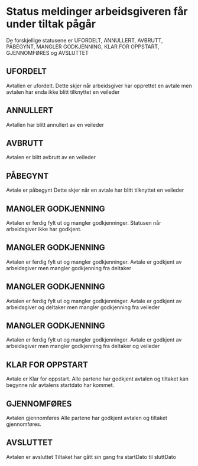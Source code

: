 

<Meta title="Avtale Status Meldinger/Arbeidsgiver" />

# Status meldinger arbeidsgiveren får under tiltak pågår

De forskjellige statusene er UFORDELT, ANNULLERT, AVBRUTT, PÅBEGYNT, MANGLER GODKJENNING, KLAR FOR OPPSTART, GJENNOMFØRES og AVSLUTTET

## UFORDELT

Avtallen er ufordelt.
Dette skjer når arbeidsgiver har opprettet en avtale men avtalen har enda ikke blitt tilknyttet en veileder

<Story of={ArbeidsgiverAvtaleStatuser.ErUfordelt} />

## ANNULLERT

Avtallen har blitt annullert av en veileder

<Story of={ArbeidsgiverAvtaleStatuser.Annullert} />

## AVBRUTT

Avtalen er blitt avbrutt av en veileder

<Story of={ArbeidsgiverAvtaleStatuser.Avbrutt} />

## PÅBEGYNT

Avtale er påbegynt
Dette skjer når en avtale har blitt tilknyttet en veileder

<Story of={ArbeidsgiverAvtaleStatuser.Påbegynt} />

## MANGLER GODKJENNING

Avtalen er ferdig fylt ut og mangler godkjenninger.
Statusen når arbeidsgiver ikke har godkjent.

<Story of={ArbeidsgiverAvtaleStatuser.ManglerGodkjenningArbeidsgiverHarIkkeGodkjent} />

## MANGLER GODKJENNING

Avtalen er ferdig fylt ut og mangler godkjenninger.
Avtale er godkjent av arbeidsgiver men mangler godkjenning fra deltaker

<Story of={ArbeidsgiverAvtaleStatuser.ManglerGodkjenningArbeidsgiverHarGodkjentMenIkkeDeltaker} />

## MANGLER GODKJENNING

Avtalen er ferdig fylt ut og mangler godkjenninger.
Avtale er godkjent av arbeidsgiver og deltaker men mangler godkjenning fra veileder

<Story of={ArbeidsgiverAvtaleStatuser.ManglerGodkjenningArbeidsgiverOgDeltakerHarGodkjentMenIkkeVeileder} />

## MANGLER GODKJENNING

Avtalen er ferdig fylt ut og mangler godkjenninger.
Avtale er godkjent av arbeidsgiver men mangler godkjenning fra deltaker og veileder

<Story of={ArbeidsgiverAvtaleStatuser.ManglerGodkjenningArbeidsgiverHarGodkjentMenIkkeDeltakerOgVeileder} />

## KLAR FOR OPPSTART

Avtale er Klar for oppstart.
Alle partene har godkjent avtalen og tiltaket kan begynne når avtalens startdato har kommet.

<Story of={ArbeidsgiverAvtaleStatuser.KlarForOppstart} />

## GJENNOMFØRES

Avtalen gjennomføres
Alle partene har godkjent avtalen og tiltaket gjennomføres.

<Story of={ArbeidsgiverAvtaleStatuser.Gjennomføres} />

## AVSLUTTET

Avtalen er avsluttet
Tiltaket har gått sin gang fra startDato til sluttDato

<Story of={ArbeidsgiverAvtaleStatuser.Avsluttet} />
